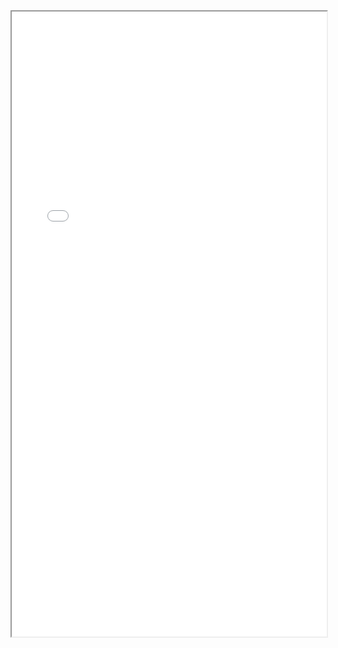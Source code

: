 <!-- This embeds my CV; please upload the cv in the file location-->

<iframe src="resume-template-1.pdf" width="100%" height="1000px">

</iframe>

